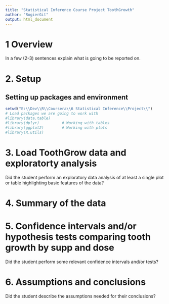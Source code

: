 ```yaml
---
title: "Statistical Inference Course Project ToothGrowth"
author: "RogierGit"
output: html_document
---
```


# 1 Overview
In a few (2-3) sentences explain what is going to be reported on.

# 2. Setup
## Setting up packages and environment
```r
setwd("E:\\Dev\\R\\Coursera\\6 Statistical Inference\\Project\\")
# Load packages we are going to work with
#library(data.table)
#library(dplyr)          # Working with tables
#library(ggplot2)        # Working with plots
#library(R.utils)
```

# 3. Load ToothGrow data and exploratorty analysis


Did the student perform an exploratory data analysis of at least a single plot or table highlighting basic features of the data?

# 4. Summary of the data



# 5. Confidence intervals and/or hypothesis tests comparing tooth growth by supp and dose

Did the student perform some relevant confidence intervals and/or tests?



# 6. Assumptions and conclusions

Did the student describe the assumptions needed for their conclusions?





